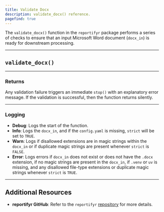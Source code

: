 ```yaml
---
title: Validate Docx
description: validate_docx() reference. 
pagefind: true
---
```



The `validate_docx()` function in the `reportifyr` package performs a series of checks to ensure that an input Microsoft Word document (`docx_in`) is ready for downstream processing.

---

## `validate_docx()`

<EmbeddedHTML filename="/public/html_files/validate_docx.html"/>

---

### Returns

Any validation failure triggers an immediate `stop()` with an explanatory error message. If the validation is successful, then the function returns silently. 

---

### Logging

- **Debug**: Logs the start of the function.
- **Info**: Logs the `docx_in`, and if the `config.yaml` is missing, `strict` will be set to `TRUE`.
- **Warn**: Logs if disallowed extensions are in magic strings within the `docx_in` or if duplicate magic strings are present whenever `strict` is `FALSE`. 
- **Error**: Logs errors if `docx_in` does not exist or does not have the `.docx` extension, if no magic strings are present in the `docx_in`, if `.venv` or `uv` is missing, and any disallowed file-type extensions or duplicate magic strings whenever `strict` is `TRUE`.

---

## Additional Resources

- **reportifyr GitHub**: Refer to the `reportifyr` [repository](https://github.com/A2-ai/reportifyr) for more details.
